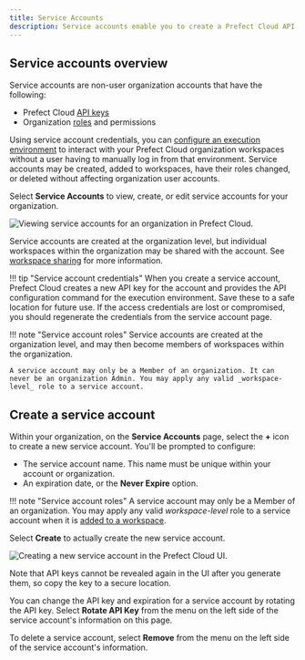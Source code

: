```yaml
---
title: Service Accounts
description: Service accounts enable you to create a Prefect Cloud API key that is not associated with a user account. Service accounts are typically used to configure API access for running agents or executing deployment flow runs on remote infrastructure.
---
```


## Service accounts overview

Service accounts are non-user organization accounts that have the following:

- Prefect Cloud [API keys](/2.11/cloud/users/api-keys/)
- Organization [roles](/2.11/cloud/users/roles/) and permissions

Using service account credentials, you can [configure an execution environment](/2.11/cloud/connecting/#configure-a-local-execution-environment) to interact with your Prefect Cloud organization workspaces without a user having to manually log in from that environment. Service accounts may be created, added to workspaces, have their roles changed, or deleted without affecting organization user accounts.

Select **Service Accounts** to view, create, or edit service accounts for your organization.

![Viewing service accounts for an organization in Prefect Cloud.](/2.11/img/ui/service-accounts.png)

Service accounts are created at the organization level, but individual workspaces within the organization may be shared with the account. See [workspace sharing](/2.11/cloud/workspaces/#workspace-sharing) for more information.

!!! tip "Service account credentials"
    When you create a service account, Prefect Cloud creates a new API key for the account and provides the API configuration command for the execution environment. Save these to a safe location for future use. If the access credentials are lost or compromised, you should regenerate the credentials from the service account page.

!!! note "Service account roles"
    Service accounts are created at the organization level, and may then become members of workspaces within the organization.
    
    A service account may only be a Member of an organization. It can never be an organization Admin. You may apply any valid _workspace-level_ role to a service account.

## Create a service account

Within your organization, on the **Service Accounts** page, select the **+** icon to create a new service account. You'll be prompted to configure:

- The service account name. This name must be unique within your account or organization.
- An expiration date, or the **Never Expire** option.

!!! note "Service account roles"
    A service account may only be a Member of an organization. You may apply any valid _workspace-level_ role to a service account when it is [added to a workspace](/2.11/cloud/workspaces/#workspace-sharing).

Select **Create** to actually create the new service account. 

![Creating a new service account in the Prefect Cloud UI.](/2.11/img/ui/create-service-account.png)

Note that API keys cannot be revealed again in the UI after you generate them, so copy the key to a secure location.

You can change the API key and expiration for a service account by rotating the API key. Select **Rotate API Key** from the menu on the left side of the service account's information on this page. 

To delete a service account, select **Remove** from the menu on the left side of the service account's information.
